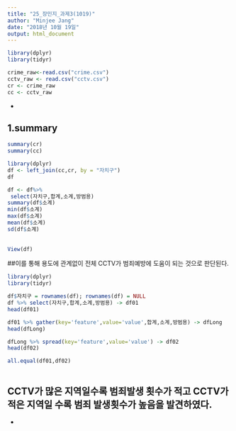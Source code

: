```yaml
---
title: "25_장민지_과제3(1019)"
author: "Minjee Jang"
date: "2018년 10월 19일"
output: html_document
---
```

```r
library(dplyr)
library(tidyr)
```

```r
crime_raw<-read.csv("crime.csv")
cctv_raw <- read.csv("cctv.csv")
cr <- crime_raw
cc <- cctv_raw
```

-

## 1.summary 

```r
summary(cr)
summary(cc)
```

```r
library(dplyr)
df <- left_join(cc,cr, by = "자치구")  
df

df <- df%>%  
 select(자치구,합계,소계,방범용)  
summary(df$소계)  
min(df$소계)  
max(df$소계)  
mean(df$소계)  
sd(df$소계)  
  
 
View(df)
```

##이를 통해 용도에 관계없이 전체 CCTV가 범죄예방에 도움이 되는 것으로 판단된다.

```r
library(dplyr) 
library(tidyr) 

df$자치구 = rownames(df); rownames(df) = NULL
df %>% select(자치구,합계,소계,방범용) -> df01
head(df01)

df01 %>% gather(key='feature',value='value',합계,소계,방범용) -> dfLong
head(dfLong)

dfLong %>% spread(key='feature',value='value') -> df02
head(df02)

all.equal(df01,df02)



```


## CCTV가 많은 지역일수록 범죄발생 횟수가 적고 CCTV가 적은 지역일 수록 범죄 발생횟수가 높음을 발견하였다.

-


